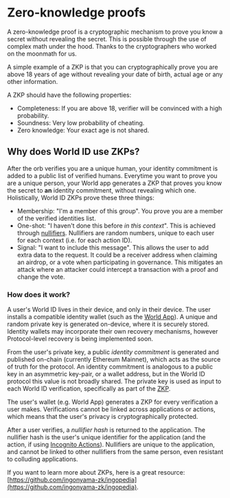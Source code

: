 # Zero-knowledge proofs

A zero-knowledge proof is a cryptographic mechanism to prove you know a secret without revealing the secret. This is possible through the use of complex math under the hood. Thanks to the cryptographers who worked on the moonmath for us.

A simple example of a ZKP is that you can cryptographically prove you are above 18 years of age without revealing your date of birth, actual age or any other information.

A ZKP should have the following properties:

-   Completeness: If you are above 18, verifier will be convinced with a high probability.
-   Soundness: Very low probability of cheating.
-   Zero knowledge: Your exact age is not shared.

## Why does World ID use ZKPs?

After the orb verifies you are a unique human, your identity commitment is added to a public list of verified humans. Everytime you want to prove you are a unique person, your World app generates a ZKP that proves you know the secret to **an** identity commitment, without revealing which one. Holistically, World ID ZKPs prove these three things:

-   Membership: "I'm a member of this group". You prove you are a member of the verified identities list.
-   One-shot: "I haven't done this before _in this context_". This is achieved through [nullifiers](/about/glossary#nullifier-hash). Nullifiers are random numbers, unique to each user for each context (i.e. for each action ID).
-   Signal: "I want to include this message". This allows the user to add extra data to the request. It could be a receiver address when claiming an airdrop, or a vote when participating in governance. This mitigates an attack where an attacker could intercept a transaction with a proof and change the vote.

### How does it work?

A user's World ID lives in their device, and only in their device. The user installs a compatible identity wallet (such as the [World App](https://worldcoin.org/download)). A unique and random private key is generated on-device, where it is securely stored. Identity wallets may incorporate their own recovery mechanisms, however Protocol-level recovery is being implemented soon.

From the user's private key, a public _identity commitment_ is generated and published on-chain (currently Ethereum Mainnet), which acts as the source of truth for the protocol. An identity commitment is analogous to a public key in an asymmetric key-pair, or a wallet address, but in the World ID protocol this value is not broadly shared. The private key is used as input to each World ID verification, specifically as part of the [ZKP](/advanced/zero-knowledge-proofs).

The user's wallet (e.g. World App) generates a ZKP for every verification a user makes. Verifications cannot be linked across applications or actions, which means that the user's privacy is cryptographically protected.

After a user verifies, a _nullifier hash_ is returned to the application. The nullifier hash is the user's unique identifier for the application (and the action, if using [Incognito Actions](/id/incognito-actions)). Nullifiers are unique to the application, and cannot be linked to other nullifiers from the same person, even resistant to colluding applications.

If you want to learn more about ZKPs, here is a great resource: [https://github.com/ingonyama-zk/ingopedia](https://github.com/ingonyama-zk/ingopedia).
